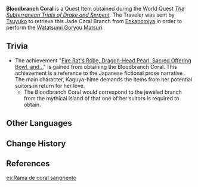 {{Item Infobox
|id           = 100939
|image        = Item Bloodbranch Coral.png
|type         = Quest Items
|description  = A coral in which the life force of [[Watatsumi Omikami]] dwells. It is a vital part of the [[Watatsumi Goryou Matsuri]].
|source1      = [[The Subterranean Trials of Drake and Serpent]]
}}
'''Bloodbranch Coral''' is a Quest Item obtained during the World Quest ''[[The Subterranean Trials of Drake and Serpent]]''. The Traveler was sent by [[Tsuyuko]] to retrieve this Jade Coral Branch from [[Enkanomiya]] in order to perform the [[Watatsumi Goryou Matsuri]].

==Trivia==
* The achievement "[[Fire Rat's Robe, Dragon-Head Pearl, Sacred Offering Bowl, and...]]" is gained from obtaining the Bloodbranch Coral. This achievement is a reference to the Japanese fictional prose narrative {{w|Tale of the Bamboo Cutter|''Tale of the Bamboo Cutter''}}. The main character, Kaguya-hime demands the items from her potential suitors in return for her love.
** The Bloodbranch Coral would correspond to the jeweled branch from the mythical island of {{w|w:Hōrai|Hōrai}} that one of her suitors is required to obtain.

==Other Languages==
{{Other Languages
|default_hidden = 1
|en      = Bloodbranch Coral
|zhs     = 血枝珊瑚
|zhs_rm  = Xuèzhī Shānhú
|zht     = 血枝珊瑚
|zht_rm  = Xiězhī Shānhú
|ja      = 血枝珊瑚
|ja_rm   = Kesshi Sango<ref>{{Ref/Quest|Three Realms Gateway Offering: The Eve|note=Japanese Voice-Over}}</ref>
|ko      = 핏빛 산호
|ko_rm   = Pitbit Sanho
|es      = Rama de coral sangriento
|fr      = Corail sanglant
|ru      = Кровавый коралл
|th      = Bloodbranch Coral
|vi      = San Hô Máu
|de      = Blutzweigkoralle
|id      = Koral Bercabang Darah
|pt      = Coral Sangrento
|tr      = Kanlı Ağaç Mercanı
|it      = Corallo sanguigno
}}

==Change History==
{{Change History|2.4}}

==References==
{{Reflist}}

[[es:Rama de coral sangriento]]